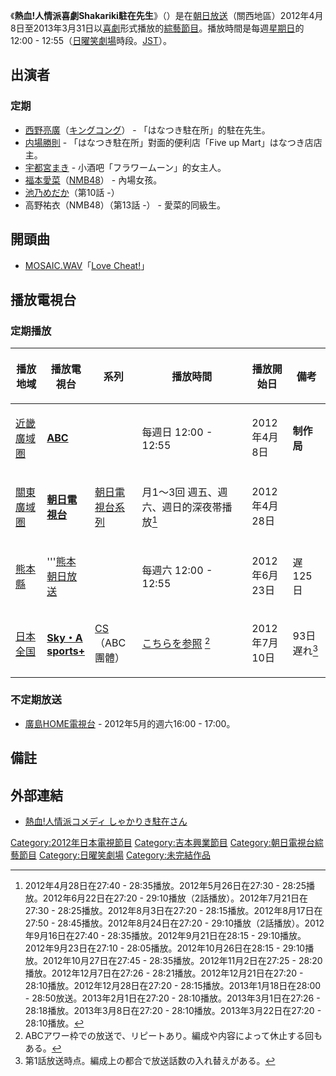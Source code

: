 {{电视节目信息框
| 名称       =熱血!人情派喜劇Shakariki駐在先生
| 原名       =熱血!人情派コメディ しゃかりき駐在さん
| 图片       =
| 类型       = [[綜藝節目|綜藝節目]]
| 播放時間 = 星期日12:00 - 12:55
| 主持 =
| 製作人 =
| 監製 =
| 企劃 = 
| 演出 = [[キングコング_(お笑いコンビ)|キングコング]]<br />[[月亭八光|月亭八光]]<br />[[内場勝則|内場勝則]]<br />[[宇都宮まき|宇都宮まき]]<br />[[福本愛菜|福本愛菜]]（[[NMB48|NMB48]]）<br />[[池乃めだか|池乃めだか]]<br />高野祐衣（NMB48） ほか 
| 国家       ={{JPN}}
| 片頭曲     =
| 片尾曲 =
| 每集長     = 55分鐘
| 语言       =[[日語|日語]]
| 电视台     = [[ABC電視台|朝日放送]]
| 开始       =2012年4月8日
| 结束       =2013年3月31日
|播出回數 = 
| 官方網站   = http://asahi.co.jp/chuzaisan/
}}
《'''熱血!人情派喜劇Shakariki駐在先生'''》（{{lang-ja|熱血!人情派コメディ しゃかりき駐在さん}}）是在[[ABC電視台|朝日放送]]（關西地區）2012年4月8日至2013年3月31日以[[喜劇|喜劇]]形式播放的[[綜藝節目|綜藝節目]]。播放時間是每週[[星期日|星期日]]的12:00 - 12:55（[[日曜笑劇場|日曜笑劇場]]時段。[[日本標準時|JST]]）。

== 出演者 ==
=== 定期 ===
*[[西野亮廣|西野亮廣]]（[[キングコング_(お笑いコンビ)|キングコング]]） - 「はなつき駐在所」的駐在先生。
*[[内場勝則|内場勝則]] - 「はなつき駐在所」對面的便利店「Five up Mart」はなつき店店主。
*[[宇都宮まき|宇都宮まき]] - 小酒吧「フラワームーン」的女主人。
*[[福本愛菜|福本愛菜]]（[[NMB48|NMB48]]） - 內場女孩。
*[[池乃めだか|池乃めだか]]（第10話 -）
*高野祐衣（NMB48）（第13話 -） - 愛菜的同級生。

== 開頭曲 ==
*[[MOSAIC.WAV|MOSAIC.WAV]]「[[いただきじゃんがりあんR#Love_Cheat!|Love Cheat!]]」

== 播放電視台 ==
=== 定期播放 ===
{| class="wikitable" style="margin:0 auto;text-align:center;font-size:small"
|- 
!width="10%"|播放地域!!width="15%"|播放電視台!!width="15%"|系列!!width="35%"|播放時間!!width="13%"|播放開始日!!width="12%"|備考
|-
|[[廣域放送|近畿廣域圏]]||'''[[朝日放送|ABC]]'''||rowspan="3"|[[朝日電視台|朝日電視台]][[All-nippon_News_Network|系列]]||每週日 12:00 - 12:55||2012年4月8日||'''制作局'''
|-
|[[關東地方|關東廣域圏]]||'''[[朝日電視台|朝日電視台]]'''||月1～3回 週五、週六、週日的深夜帯播放<ref>2012年4月28日在27:40 - 28:35播放。2012年5月26日在27:30 - 28:25播放。2012年6月22日在27:20 - 29:10播放（2話播放）。2012年7月21日在27:30 - 28:25播放。2012年8月3日在27:20 - 28:15播放。2012年8月17日在27:50 - 28:45播放。2012年8月24日在27:20 - 29:10播放（2話播放）。2012年9月16日在27:40 - 28:35播放。2012年9月21日在28:15 - 29:10播放。2012年9月23日在27:10 - 28:05播放。2012年10月26日在28:15 - 29:10播放。2012年10月27日在27:45 - 28:35播放。2012年11月2日在27:25 - 28:20播放。2012年12月7日在27:26 - 28:21播放。2012年12月21日在27:20 - 28:10播放。2012年12月28日在27:20 - 28:15播放。2013年1月18日在28:00 - 28:50放送。2013年2月1日在27:20 - 28:10播放。2013年3月1日在27:26 - 28:18播放。2013年3月8日在27:20 - 28:10播放。2013年3月22日在27:20 - 28:10播放。</ref>||2012年4月28日||
|-
|[[熊本縣|熊本縣]]||'''[[熊本朝日放送|熊本朝日放送]]||每週六 12:00 - 12:55||2012年6月23日||遅125日
|-
|[[日本全国|日本全国]]||'''[[Sky・A|Sky・A sports+]]'''||[[衛星放送|CS]]（ABC團體）||[http://www.sky-a.co.jp/prgculture/variety.html こちらを参照] {{Wayback|url=http://www.sky-a.co.jp/prgculture/variety.html |date=20150803113817 }}<ref>ABCアワー枠での放送で、リピートあり。編成や内容によって休止する回もある。</ref>||2012年7月10日||93日遅れ<ref>第1話放送時点。編成上の都合で放送話数の入れ替えがある。</ref>
|}

===不定期放送 ===
*[[廣島HOME電視台|廣島HOME電視台]] - 2012年5月的週六16:00 - 17:00。

== 備註 ==
{{reflist}}

== 外部連結 ==
*[https://web.archive.org/web/20130327081204/http://asahi.co.jp/chuzaisan/ 熱血!人情派コメディ しゃかりき駐在さん]

{{電視節目的變遷
|電視台=[[朝日放送|ABC電視台]]
|播放檔次=[[日曜笑劇場|日曜笑劇場]]
|節目名稱=熱血!人情派喜劇Shakariki駐在先生
|上一節目=[[ほっとけ!3人組|ほっとけ!3人組]]
|下一節目=休止
|2電視台=ABC電視台
|2播放檔次=[[日曜日|日曜]] 12:00 - 12:55
|2節目名稱=熱血!人情派喜劇Shakariki駐在先生<br />【日曜笑劇場時段】
|2上一節目=ほっとけ!3人組
|2下一節目=プレミアムサンデー
}}

{{NMB48}}

{{DEFAULTSORT:Netsuketsu nin shiyō wa komete ishi yakari Kichi yū sai-san}}
[[Category:2012年日本電視節目|Category:2012年日本電視節目]]
[[Category:吉本興業節目|Category:吉本興業節目]]
[[Category:朝日電視台綜藝節目|Category:朝日電視台綜藝節目]]
[[Category:日曜笑劇場|Category:日曜笑劇場]]
[[Category:未完結作品|Category:未完結作品]]